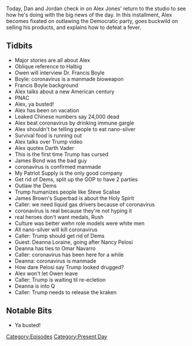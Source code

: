 {{Episode
    | title           = February 6, 2020
    | caption         = [https://knowledgefight.libsyn.com/knowledge-fight-february-6-2020 Listen to this episode on Libsyn]
    | episodeNumber   = 396
    | length          = 02:05:53
    | airDate         = February 7, 2020
    | coverageDate    = February 6, 2020
    | episodeType     = [[:Category:Present Day|Present Day]]
    | appearance      = [[Wolfgang Halbig]], [[Owen Shroyer]], [[Dr Francis Boyle]], [[Steve Scalise]], [[James Brown]], [[Rush Limbaugh]], [[Deanna Lorraine]], [[Nancy Pelosi]], [[Omar Navarro]]
    | previousEpisode = [[395: Ghosts Of Caucuses Past]]
    | nextEpisode     = [[397: February 7-8, 2020]]
}}

{{Stub}}

Today, Dan and Jordan check in on Alex Jones' return to the studio to see how he's doing with the big news of the day. In this installment, Alex becomes fixated on outlawing the Democratic party, goes buckwild on selling his products, and explains how to defeat a fever.

==Tidbits==

*Major stories are all about Alex
*Oblique reference to Halbig
*Owen will interview Dr. Francis Boyle
*Boyle: coronavirus is a manmade bioweapon
*Francis Boyle background
*Alex talks about a new American century
*PNAC
*Alex, ya busted!
*Alex has been on vacation
*Leaked Chinese numbers say 24,000 dead
*Alex beat coronavirus by drinking immune gargle
*Alex shouldn't be telling people to eat nano-silver
*Survival food is running out
*Alex talks over Trump video
*Alex quotes Darth Vader
*This is the first time Trump has cursed
*James Bond was the bad guy
*coronavirus is confirmed manmade
*My Patriot Supply is the only good company
*Get rid of Dems, split up the GOP to have 2 parties
*Outlaw the Dems
*Trump humanizes people like Steve Scalise
*James Brown's Superbad is about the Holy Spirit
*Caller: we need liquid gas drivers because of coronavirus
*coronavirus is real because they're not hyping it
*real heroes don't want medals, Rush
*Culture was better wehn role models were white men
*All nano-silver will kill coronavirus
*Caller: Trump should get rid of Dems
*Guest: Deanna Loraine, going after Nancy Pelosi
*Deanna has ties to Omar Navarro
*Caller: coronavirus has been here for a while
*Deanna: coronavirus is manmade
*How dare Pelosi say Trump looked drugged?
*Alex won't let Owen leave
*Caller: Trump is waiting til re-ecletion
*Deanna is into Q
*Caller: Trump needs to release the kraken

==Notable Bits==

*Ya busted!

[[Category:Episodes]]
[[Category:Present Day]]